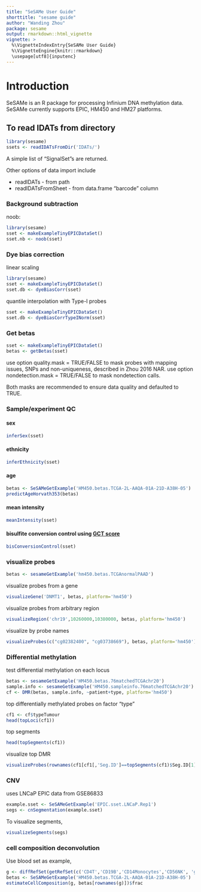 ```yaml
---
title: "SeSAMe User Guide"
shorttitle: "sesame guide"
author: "Wanding Zhou"
package: sesame
output: rmarkdown::html_vignette
vignette: >
  %\VignetteIndexEntry{SeSAMe User Guide}
  %\VignetteEngine{knitr::rmarkdown}
  \usepage[utf8]{inputenc}
---
```


# Introduction

SeSAMe is an R package for processing Infinium DNA methylation data. SeSAMe currently supports EPIC, HM450 and HM27 platforms.

## To read IDATs from directory
```R
library(sesame)
ssets <- readIDATsFromDir('IDATs/')
```
        
A simple list of "SignalSet"s are returned.
        
Other options of data import include

+ readIDATs - from path
+ readIDATsFromSheet - from data.frame "barcode" column
        
### Background subtraction
    
noob:
```R
library(sesame)
sset <- makeExampleTinyEPICDataSet()
sset.nb <- noob(sset)
```
      
### Dye bias correction

linear scaling
```r
library(sesame)
sset <- makeExampleTinyEPICDataSet()
sset.db <- dyeBiasCorr(sset)
```
      
quantile interpolation with Type-I probes
```r
sset <- makeExampleTinyEPICDataSet()
sset.db <- dyeBiasCorrTypeINorm(sset)
```
      
### Get betas

```r
sset <- makeExampleTinyEPICDataSet()
betas <- getBetas(sset)
```
use option quality.mask = TRUE/FALSE to mask probes with mapping issues, SNPs 	and non-uniqueness, described in Zhou 2016 NAR.
use option nondetection.mask = TRUE/FALSE to mask nondetection calls.

Both masks are recommended to ensure data quality and defaulted to TRUE.
        
### Sample/experiment QC

#### sex
```R
inferSex(sset)
```

#### ethnicity
```R
inferEthnicity(sset)
```

#### age
```R
betas <- SeSAMeGetExample('HM450.betas.TCGA-2L-AAQA-01A-21D-A38H-05')
predictAgeHorvath353(betas)
```

#### mean intensity
```R
meanIntensity(sset)
```

#### bisulfite conversion control using [GCT score](https://academic.oup.com/nar/article/45/4/e22/2290930)
```R
bisConversionControl(sset)
```

### visualize probes

```R
betas <- sesameGetExample('hm450.betas.TCGAnormalPAAD')
```

visualize probes from a gene
```R
visualizeGene('DNMT1', betas, platform='hm450')
```

visualize probes from arbitrary region
```R
visualizeRegion('chr19',10260000,10380000, betas, platform='hm450')
```

visualize by probe names
```R
visualizeProbes(c("cg02382400", "cg03738669"), betas, platform='hm450')
```

### Differential methylation

test differential methylation on each locus
```R
betas <- sesameGetExample('HM450.betas.76matchedTCGAchr20')
sample.info <- sesameGetExample('HM450.sampleinfo.76matchedTCGAchr20')
cf <- DMR(betas, sample.info, ~patient+type, platform='hm450')
```

top differentially methylated probes on factor "type"
```R
cf1 <- cf$typeTumour
head(topLoci(cf1))
```

top segments
```R
head(topSegments(cf1))
```
      
visualize top DMR
```R
visualizeProbes(rownames(cf1[cf1[,'Seg.ID']==topSegments(cf1)$Seg.ID[1],]), betas, upstream=5000, dwstream=5000, platform='hm450',heat.height=3.5)
```


### CNV
    
uses LNCaP EPIC data from GSE86833
```R
example.sset <- SeSAMeGetExample('EPIC.sset.LNCaP.Rep1')
segs <- cnSegmentation(example.sset)
```

To visualize segments,
```R
visualizeSegments(segs)
```

### cell composition deconvolution

Use blood set as example,

```R
g <- diffRefSet(getRefSet(c('CD4T','CD19B','CD14Monocytes','CD56NK', 'granulocytes'), platform='hm450'))
betas <- SeSAMeGetExample('HM450.betas.TCGA-2L-AAQA-01A-21D-A38H-05')
estimateCellComposition(g, betas[rownames(g)])$frac
```
